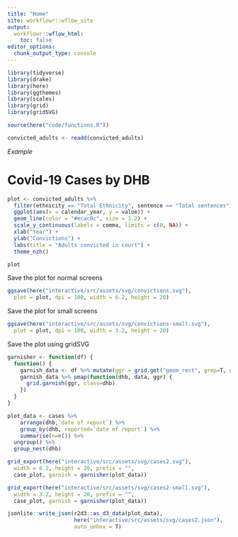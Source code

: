 ```yaml
---
title: "Home"
site: workflowr::wflow_site
output:
  workflowr::wflow_html:
    toc: false
editor_options:
  chunk_output_type: console
---
```


```r
library(tidyverse)
library(drake)
library(here)
library(ggthemes)
library(scales)
library(grid)
library(gridSVG)

source(here("code/functions.R"))

convicted_adults <- readd(convicted_adults)
```

_Example_


# Covid-19 Cases by DHB

```r
plot <- convicted_adults %>%
  filter(ethnicity == "Total Ethnicity", sentence == "Total sentences") %>%
  ggplot(aes(x = calendar_year, y = value)) +
  geom_line(color = "#ecac0c", size = 1.2) +
  scale_y_continuous(labels = comma, limits = c(0, NA)) +
  xlab("Year") +
  ylab("Convictions") +
  labs(title = "Adults convicted in court") +
  theme_nzh()

plot
```

Save the plot for normal screens

```r
ggsave(here("interactive/src/assets/svg/convictions.svg"),
  plot = plot, dpi = 100, width = 6.2, height = 20)
```

Save the plot for small screens

```r
ggsave(here("interactive/src/assets/svg/convictions-small.svg"),
  plot = plot, dpi = 100, width = 3.2, height = 20)
```

Save the plot using gridSVG

```r

garnisher <- function(df) {
  function() {
    garnish_data <- df %>% mutate(ggr = grid.get("geom_rect", grep=T, global = T) %>% map_chr(function(g){g$name}))
    garnish_data %>% pmap(function(dhb, data, ggr) {
      grid.garnish(ggr, class=dhb)
    })
  }
}

plot_data <- cases %>%
    arrange(dhb,`date of report`) %>%
    group_by(dhb, reported=`date of report`) %>%
    summarise(n=n()) %>%
  ungroup() %>%
  group_nest(dhb)

grid_export(here("interactive/src/assets/svg/cases2.svg"),
  width = 6.2, height = 20, prefix = "",
  case_plot, garnish = garnisher(plot_data))

grid_export(here("interactive/src/assets/svg/cases2-small.svg"),
  width = 3.2, height = 20, prefix = "",
  case_plot, garnish = garnisher(plot_data))

jsonlite::write_json(r2d3::as_d3_data(plot_data), 
                     here("interactive/src/assets/svg/cases2.json"),
                     auto_unbox = T)
```

